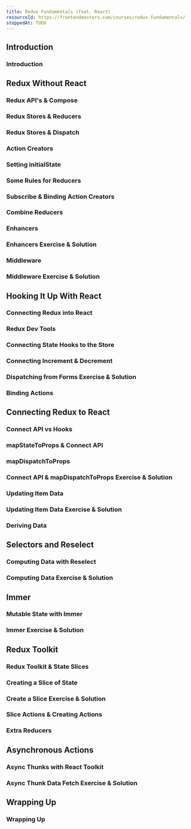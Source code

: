 ```yaml
---
title: Redux Fundamentals (feat. React)
resourceId: https://frontendmasters.com/courses/redux-fundamentals/
stoppedAt: TODO
---
```


## Introduction

### Introduction

## Redux Without React

### Redux API's & Compose

### Redux Stores & Reducers

### Redux Stores & Dispatch

### Action Creators

### Setting initialState

### Some Rules for Reducers

### Subscribe & Binding Action Creators

### Combine Reducers

### Enhancers

### Enhancers Exercise & Solution

### Middleware

### Middleware Exercise & Solution

## Hooking It Up With React

### Connecting Redux into React

### Redux Dev Tools

### Connecting State Hooks to the Store

### Connecting Increment & Decrement

### Dispatching from Forms Exercise & Solution

### Binding Actions

## Connecting Redux to React

### Connect API vs Hooks

### mapStateToProps & Connect API

### mapDispatchToProps

### Connect API & mapDispatchToProps Exercise & Solution

### Updating Item Data

### Updating Item Data Exercise & Solution

### Deriving Data

## Selectors and Reselect

### Computing Data with Reselect

### Computing Data Exercise & Solution

## Immer

### Mutable State with Immer

### Immer Exercise & Solution

## Redux Toolkit

### Redux Toolkit & State Slices

### Creating a Slice of State

### Create a Slice Exercise & Solution

### Slice Actions & Creating Actions

### Extra Reducers

## Asynchronous Actions

### Async Thunks with React Toolkit

### Async Thunk Data Fetch Exercise & Solution

## Wrapping Up

### Wrapping Up

